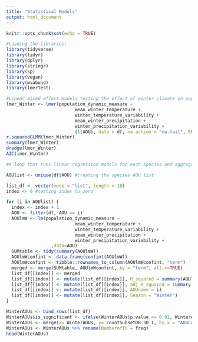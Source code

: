```yaml
---
title: "Statistical Models"
output: html_document
---
```


```r
knitr::opts_chunk$set(echo = TRUE)
```

```r
#Loading the libraries:
library(tidyverse)
library(tidyr)
library(dplyr)
library(stringr)
library(sp)
library(vegan)
library(mvabund)
library(lmerTest)
```

```r
#Linear mixed effect models testing the effect of winter climate on population dynamics:
lmer_Winter <- lmer(population_dynamic_measure ~ 
                          mean_winter_temperature +
                          winter_temperature_variability +
                          mean_winter_precipitation +
                          winter_precipitation_variability +
                          (1|AOU), data = df, na.action = "na.fail", REML=F)
r.squaredGLMM(lmer_Winter)
summary(lmer_Winter)
dredge(lmer_Winter)
AIC(lmer_Winter)
```

```r
#A loop that runs linear regression models for each species and aggregates the outputs to a table named 'WinterAOUs':

AOUlist <- unique(df$AOU) #creating the species AOU list

list_df <- vector(mode = "list", length = 18) 
index <- 0 #setting index to zero

for (i in AOUlist) {
  index <- index + 1
  AOU <- filter(df, AOU == i)
  AOUlmW <- lm(population_dynamic_measure ~
                          mean_winter_temperature +
                          winter_temperature_variability +
                          mean_winter_precipitation +
                          winter_precipitation_variability +
                 ,data=AOU)
  SUMtable <- tidy(summary(AOUlmW))
  AOUlmWconfint <- data.frame(confint(AOUlmW))
  AOUlmWconfint <- tibble::rownames_to_column(AOUlmWconfint, "term")
  merged <- merge(SUMtable, AOUlmWconfint, by = "term", all.x=TRUE)
  list_df[[index]] <- merged
  list_df[[index]] <- mutate(list_df[[index]], R_squared = summary(AOUlmW)$r.squared)
  list_df[[index]] <- mutate(list_df[[index]], adj_R_squared = summary(AOUlmW)$adj.r.squared)
  list_df[[index]] <- mutate(list_df[[index]], AOUname = i)
  list_df[[index]] <- mutate(list_df[[index]], Season = "Winter")
}

WinterAOUs <- bind_rows(list_df)
WinterAOUs$is_significant <- ifelse(WinterAOUs$p.value <= 0.01, WinterAOUs$p.value,"NotSignificant") #classifying p-values smaller than 0.01 as significant
WinterAOUs <- merge(x= WinterAOUs, y= countSubsetDB_30_1, by.x = "AOUname", by.y="x", all.x=TRUE)
WinterAOUs <- WinterAOUs %>% rename(NumberofTS = freq)
head(WinterAOUs)
```